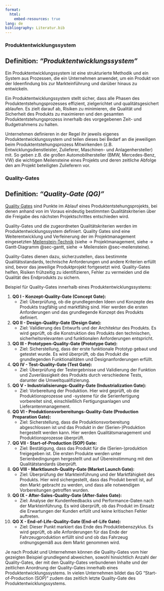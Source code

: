 ```yaml
---
format:
  html:
    embed-resources: true
lang: de
bibliography: Literatur.bib
---
```


<!--
format:
  html:
    embed-resources: true
lang: de
bibliography: Literatur.bib
-->

<!--
title: "DEB3 Produktentwicklung 1"
format:
  html:
    embed-resources: true

author:
  - name: "Christian Anders"
    degrees: 
    roles: "Dozent"
    email: christian.anders@hs-esslingen.de
    affiliation: 
      - name: "Hochschule Esslingen"
        department: "Wirtschaft & Technik"
        group: "Digital Engineering (DEB)"
        city: "Esslingen am Neckar"
        postal-code: 73728
        country: "Deutschland"
        url: https://www.hs-esslingen.de/
abstract: > 
  Skript zur Vorlesung und Labor *"Produktentwicklung 1"* für den Studiengang Digital Engineering DEB3
keywords:
  - Produktentstehungsprozess
  - Entwicklungsmethodik
  - Produktentwicklungssystem

copyright: 
  holder: Christian Anders
  year: 2025
lang: de
bibliography: Literatur.bib
date: last-modified
toc: false
number-sections: true
scrollable: true
toc-location: right-body
cap-location: bottom
number-offset: 0
link-external-icon: true
link-external-newwindow: true
-->



<!-- -------------------------------------------------------------------------

                       Produktentwicklungssystem

-------------------------------------------------------------------------- -->

### Produktentwicklungssystem {#sec-produktentwicklungssystem}

::: {.callout-tip}
## Definition: *"Produktentwicklungssystem"*
Ein Produktentwicklungssystem ist eine strukturierte Methodik und ein System aus Prozessen, die ein Unternehmen anwendet, um ein Produkt von der Ideenfindung bis zur Markteinführung und darüber hinaus zu entwickeln. 
:::

Ein Produktentwicklungssystem stellt sicher, dass alle Phasen des Produktentstehungsprozesses effizient, zielgerichtet und qualitätsgesichert ablaufen. Es zielt darauf ab, Risiken zu minimieren, die Qualität und Sicherheit des Produkts zu maximieren und den gesamten Produktentstehungsprozess innerhalb des vorgegebenen Zeit- und Budgetrahmens zu halten.

::: {.callout-note}
Unternehmen definieren in der Regel ihr jeweils eigenes Produktentwicklungssystem und teilen dieses bei Bedarf an die jeweiligen beim Produktentstehungsprozess Mitwirkenden (z.B. Entwicklungsdienstleister, Zulieferer, Maschinen- und Anlagenhersteller) mit. So geben z.B. die großen Automobilhersteller (BMW, Mercedes-Benz, VW) die wichtigen Meilensteine eines Projekts und deren zeitliche Abfolge den am Projekt beteiligten Zulieferern vor. 
:::

<!--
::: {.callout-tip}
## Definition: *"Produktlebenszyklus"*
Der [Produktlebenszyklus](https://de.wikipedia.org/wiki/Produktlebenszyklus) ist ein Konzept der Betriebswirtschaftslehre und eine Produktstrategie, die den Prozess von der Markteinführung bzw. Fertigstellung eines marktfähigen Produktes bis zu seiner Produkteliminierung aus dem Markt beschreiben.
:::
-->

<!-- -------------------------------------------------------------------------

                       Quality-Gates (Teil eines Produktentwicklungssystems)

-------------------------------------------------------------------------- -->

### Quality-Gates {#sec-qualitygates}

::: {.callout-tip}
## Definition: *"Quality-Gate (QG)"*
[Quality Gates](https://de.wikipedia.org/wiki/Quality_Gate) sind Punkte im Ablauf eines Produktentstehungsprojekts, bei denen anhand von im Voraus eindeutig bestimmten Qualitätskriterien über die Freigabe des nächsten Projektschrittes entschieden wird.
:::

Quality-Gates und die zugeordneten Qualitätskriterien werden im Produktentwicklungssystem definiert. 
Quality Gates sind eine Weiterentwicklung und Verfeinerung der im Projektmanagement eingesetzten [Meilenstein-Technik](https://de.wikipedia.org/wiki/Meilenstein_(Projektmanagement)) (siehe → Projektmanagement, siehe → Gantt-Diagramm @sec-gantt, siehe → Meilenstein @sec-meilensteine).

Quality-Gates dienen dazu, sicherzustellen, dass bestimmte Qualitätsstandards, technische Anforderungen und andere Kriterien erfüllt sind, bevor das jeweilige Produktprojekt fortgesetzt wird. Quality-Gates helfen, Risiken frühzeitig zu identifizieren, Fehler zu vermeiden und die Qualität des Endprodukts zu sichern.

Beispiel für Quality-Gates innerhalb eines Produktentwicklungssystems:

1. **QG I - Konzept-Quality-Gate (Concept Gate):**
   - Ziel: Überprüfung, ob die grundlegenden Ideen und Konzepte des Produkts tragfähig und marktfähig sind. Hier werden die ersten Anforderungen und das grundlegende Konzept des Produkts definiert.

2. **QG II - Design-Quality-Gate (Design Gate):**
   - Ziel: Validierung des Entwurfs und der Architektur des Produkts. Es wird geprüft, ob die Konstruktion des Produkts den technischen, sicherheitsrelevanten und funktionalen Anforderungen entspricht.

3. **QG III - Prototypen-Quality-Gate (Prototype Gate):**
   - Ziel: Sicherstellung, dass der erste funktionale Prototyp gebaut und getestet wurde. Es wird überprüft, ob das Produkt die grundlegenden Funktionalitäten und Designanforderungen erfüllt.

4. **QG IV - Test-Quality-Gate (Test Gate):**
   - Ziel: Überprüfung der Testergebnisse und Validierung der Funktion und Zuverlässigkeit des Produkts durch verschiedene Tests, darunter die Umweltqualifizierung.

5. **QG V - Industrialisierungs-Quality-Gate (Industrialization Gate):**
   - Ziel: Vorbereitung der Produktion. Hier wird geprüft, ob die Produktionsprozesse und -systeme für die Serienfertigung vorbereitet sind, einschließlich Fertigungsanlagen und Lieferantenmanagement.

6. **QG VI - Produktionsvorbereitungs-Quality-Gate (Production Preparation Gate):**
   - Ziel: Sicherstellung, dass die Produktionsvorbereitung abgeschlossen ist und das Produkt in der (Serien-)Produktion hergestellt werden kann. Hier werden Qualitätsmanagement und Produktionsprozesse überprüft.

7. **QG VII - Start-of-Production (SOP) Gate:**
   - Ziel: Bestätigung, dass das Produkt für die (Serien-)produktion freigegeben ist. Die ersten Produkte werden unter Serienbedingungen hergestellt und auf Übereinstimmung mit den Qualitätstandards überprüft.

8. **QG VIII - Marktlaunch-Quality-Gate (Market Launch Gate):**
   - Ziel: Überprüfung der Markteinführung und der Marktfähigkeit des Produkts. Hier wird sichergestellt, dass das Produkt bereit ist, auf den Markt gebracht zu werden, und dass alle notwendigen Vorbereitungen getroffen wurden.

9. **QG IX - After-Sales-Quality-Gate (After-Sales Gate):**
   - Ziel: Analyse der Kundenfeedbacks und Performance-Daten nach der Markteinführung. Es wird überprüft, ob das Produkt im Einsatz die Erwartungen der Kunden erfüllt und keine kritischen Fehler auftreten.

10. **QG X - End-of-Life-Quality-Gate (End-of-Life Gate):**
    - Ziel: Dieser Punkt markiert das Ende des Produktlebenszyklus. Es wird geprüft, ob alle Anforderungen für das Ende der Fahrzeugproduktion erfüllt sind und ob das Fahrzeug ordnungsgemäß aus dem Markt genommen wird.

::: {.callout-warning}
Je nach Produkt und Unternehmen können die Quality-Gates vom hier gezeigten Beispiel grundlegend abweichen, sowohl hinsichtlich Anzahl der Quality-Gates, der mit den Quality-Gates verbundenen Inhalte und der zeitlichen Anordnung der Quality-Gates innerhalb eines Produktentwicklungssystems. In vielen Unternehmen bildet das QG "Start-of-Production (SOP)" zudem das zeitlich letzte Quality-Gate des Produktentwicklungssystems.
:::
<!--

Ah, verstehe! Du sprichst vom **Mercedes-Benz Development System (MDS)**, einem strukturierten Ansatz zur Produktentwicklung bei Mercedes-Benz. Dieses System beschreibt die Methodik und die Prozesse, die das Unternehmen verwendet, um neue Fahrzeuge und Technologien zu entwickeln. Es dient dazu, die Qualität, Effizienz und Innovationskraft in der Fahrzeugentwicklung zu maximieren.

Das MDS basiert auf verschiedenen Phasen, die die Entwicklung eines Fahrzeugs von der ersten Idee bis zur Serienproduktion umfassen. Hier sind die wesentlichen Phasen des Systems:

1. **Konzeptphase:** 
   - Hier wird das Fahrzeugkonzept definiert. Ziel ist es, die Anforderungen des Marktes, der Kunden und der gesetzlichen Bestimmungen zu berücksichtigen. Die ersten Ideen und Skizzen werden entworfen, und erste technische Konzepte werden ausgearbeitet.

2. **Designphase:** 
   - Das Fahrzeugdesign wird detailliert ausgearbeitet. Dabei werden sowohl äußere Designaspekte als auch die Funktionsweise des Fahrzeugs berücksichtigt. Diese Phase umfasst CAD-Modellierung, aerodynamische Tests und weitere Simulationen.

3. **Prototypenbau und Tests:** 
   - In dieser Phase werden Prototypen gebaut und umfangreiche Tests durchgeführt, um sicherzustellen, dass alle Systeme korrekt funktionieren und die Fahrzeugperformance den Anforderungen entspricht. Hierzu gehören Crash-Tests, Fahrtests und Tests für die Haltbarkeit und Sicherheit.

4. **Serienproduktion:** 
   - Nach erfolgreichen Tests wird die Serienproduktion vorbereitet und gestartet. Dabei wird die Fertigungslinie eingerichtet, und alle Produktionsprozesse werden optimiert, um eine hohe Qualität und Effizienz zu gewährleisten.

5. **Markteinführung und After-Sales:** 
   - Nach der Markteinführung beginnt die Überwachung des Fahrzeugbetriebs, um sicherzustellen, dass alle Systeme wie erwartet arbeiten. Kundenfeedback wird gesammelt, und etwaige Verbesserungen oder Anpassungen werden vorgenommen.

Das MDS ist sehr strikt und methodisch, um die Qualität und Sicherheit der Fahrzeuge zu gewährleisten und gleichzeitig Innovation und Effizienz in den Entwicklungsprozessen zu fördern. Es umfasst auch enge Kooperationen mit Zulieferern und Partnern, um neue Technologien zu integrieren und den Entwicklungsprozess kontinuierlich zu verbessern.



Ja, der Begriff **Quality-Gates** ist ein wichtiger Bestandteil des **Mercedes-Benz Development Systems (MDS)** und wird in der Produktentwicklung verwendet, um sicherzustellen, dass ein Produkt (z. B. ein Fahrzeug oder eine Technologie) zu jedem Zeitpunkt der Entwicklung die festgelegten Qualitätsstandards erfüllt. Quality-Gates sind spezifische Prüfpunkte oder Meilensteine, an denen die Qualität und der Fortschritt des Projekts überprüft werden, bevor es zur nächsten Phase übergeht.

In der Regel handelt es sich bei Quality-Gates um kontrollierte Entscheidungspunkte, die vor dem Übergang von einer Entwicklungsphase zur nächsten stehen. Während jedes Quality-Gates wird überprüft, ob bestimmte Kriterien erfüllt sind, um sicherzustellen, dass das Projekt den Anforderungen an Qualität, Sicherheit, Leistung und Zuverlässigkeit entspricht.

### Wichtige Aspekte der Quality-Gates:
- **Prüfung der Erfüllung von Anforderungen:** Zu jedem Gate werden die Anforderungen und Spezifikationen überprüft, um sicherzustellen, dass sie korrekt umgesetzt wurden. Das umfasst beispielsweise technische Anforderungen, Sicherheitsvorschriften und gesetzliche Vorgaben.
  
- **Validierung von Tests und Ergebnissen:** Alle Tests, wie z. B. Sicherheitstests, Fahrversuche oder Tests der Fahrzeugfunktionen, müssen erfolgreich abgeschlossen und dokumentiert sein, bevor das Projekt in die nächste Phase übergeht.
  
- **Überprüfung der Projektziele:** Es wird kontrolliert, ob die gesetzten Ziele hinsichtlich Budget, Zeitrahmen und Qualität erreicht wurden.

- **Entscheidungsfindung:** An einem Quality-Gate erfolgt eine Entscheidung darüber, ob das Projekt fortgeführt wird, ob Anpassungen notwendig sind oder ob das Projekt gestoppt werden sollte, weil kritische Mängel festgestellt wurden.

### Typische Quality-Gates im MDS:
1. **Vorentwicklung (Concept Gate):** Überprüfung, ob das Konzept des Produkts machbar ist und die grundlegenden Anforderungen erfüllt.
2. **Design Gate:** Validierung des Designs, sowohl in Bezug auf die Funktionalität als auch auf die Integrität der Bauteile und Systeme.
3. **Prototypengate:** Sicherstellung, dass alle Prototypen getestet und validiert wurden und alle notwendigen Anpassungen vorgenommen wurden, bevor in die Produktion übergegangen wird.
4. **Produktionsvorbereitungs-Gate:** Überprüfung der Produktionsprozesse, der Lieferkette und der Fertigungsfähigkeit des Produkts.
5. **Markteinführungs-Gate:** Entscheidung, ob das Produkt bereit ist, auf den Markt gebracht zu werden, basierend auf den letzten Tests und der Überprüfung der Marktbereitschaft.

Quality-Gates sind also eine entscheidende Methode zur Qualitätssicherung, um sicherzustellen, dass keine kritischen Fehler oder Mängel in den späteren Phasen der Produktentwicklung auftreten und die Produkte von Mercedes-Benz den hohen Standards entsprechen. Sie helfen auch dabei, Risiken frühzeitig zu erkennen und zu minimieren.



Diese zehn Quality-Gates strukturieren die gesamte Produktentwicklung und stellen sicher, dass jedes Fahrzeug, das in die Serienproduktion und auf den Markt kommt, den hohen Qualitätsanforderungen von Mercedes-Benz entspricht. Sie dienen der Qualitätssicherung und Risikominimierung und sind entscheidend für den Erfolg der Entwicklungsprozesse.




Ein Produktentwicklungssystem sorgt dafür, dass die Entwicklung eines Produkts nicht nur effizient und termingerecht verläuft, sondern auch hohe Qualitätsstandards erfüllt, Innovationspotenziale genutzt werden und Risiken minimiert werden. Es stellt sicher, dass alle beteiligten Abteilungen und Fachbereiche koordiniert zusammenarbeiten und dass das Endprodukt die Anforderungen des Marktes, der Kunden und der gesetzlichen Bestimmungen erfüllt.



<!--
::: {.callout-tip}
## Weiterführende Links

:::
-->

<!--
::: {.callout-tip}
## Weiterführende Sharable-Links (Springer-Verlag)

+ @dickmann_schlanker_2015: [Elemente moderner, schlanker Produktionssysteme](https://rdcu.be/dI72u)

:::
-->

<!--
#### Literaturempfehlung

![@dickmann_schlanker_2015: [Schlanker Materialfluss](https://link.springer.com/book/10.1007/978-3-662-44869-4)](images/Dickmann_Schlanker_Materialfluss_978-3-662-44869-4.webp){width=40%}
-->



